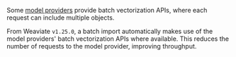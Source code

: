 Some [model providers](/docs/weaviate/model-providers) provide batch vectorization APIs, where each request can include multiple objects.

From Weaviate `v1.25.0`, a batch import automatically makes use of the model providers' batch vectorization APIs where available. This reduces the number of requests to the model provider, improving throughput.
